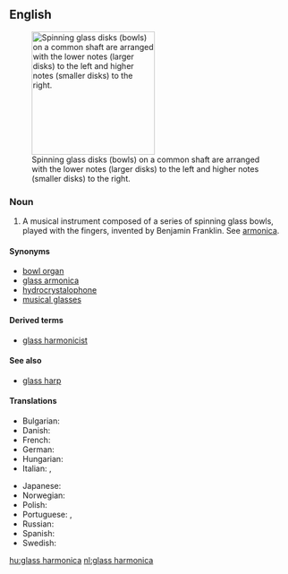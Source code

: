 ==English==
[[File:ThomasBlochHandsGlassharmonica low notes on left and high notes on right.jpg|right|thumb|220px|Spinning glass disks (bowls) on a common shaft are arranged with the lower notes (larger disks) to the left and higher notes (smaller disks) to the right.]]

===Noun===
{{en-noun|head=[[glass]] [[harmonica]]}}

# {{context|musical instruments|lang=en}} A musical instrument composed of a series of spinning glass bowls, played with the fingers, invented by Benjamin Franklin. See [[armonica]].

====Synonyms====
* [[bowl organ]]
* [[glass armonica]]
* [[hydrocrystalophone]]
* [[musical glasses]]

====Derived terms====
* [[glass harmonicist]]

====See also====
* [[glass harp]]

====Translations====
{{trans-top|a musical instrument}}
* Bulgarian: {{t|bg|гласхармоника|f}}
* Danish: {{t|da|glasharmonika}}
* French: {{t|fr|glassharmonica|m}}
* German: {{t+|de|Glasharmonika|f}}
* Hungarian: {{t+|hu|üvegharmonika}}
* Italian: {{t|it|armonica a bicchieri|f}}, {{t|it|glassarmonica|f}}
{{trans-mid}}
* Japanese: {{t|ja|アルモニカ|tr=arumonika}}
* Norwegian: {{t|no|glassharmonika}}
* Polish: {{t|pl|harmonika szklana|f}}
* Portuguese: {{t|pt|harmónica de vidro|f}} {{qualifier|Portugal}}, {{t|pt|harmônica de vidro|f}} {{qualifier|Brazil}}
* Russian: {{t|ru|стекля́нная гармо́ника|f}}
* Spanish: {{t|es|armónica de cristal|f}}
* Swedish: {{t|sv|glasharmonika|c}}
{{trans-bottom}}

[[hu:glass harmonica]]
[[nl:glass harmonica]]